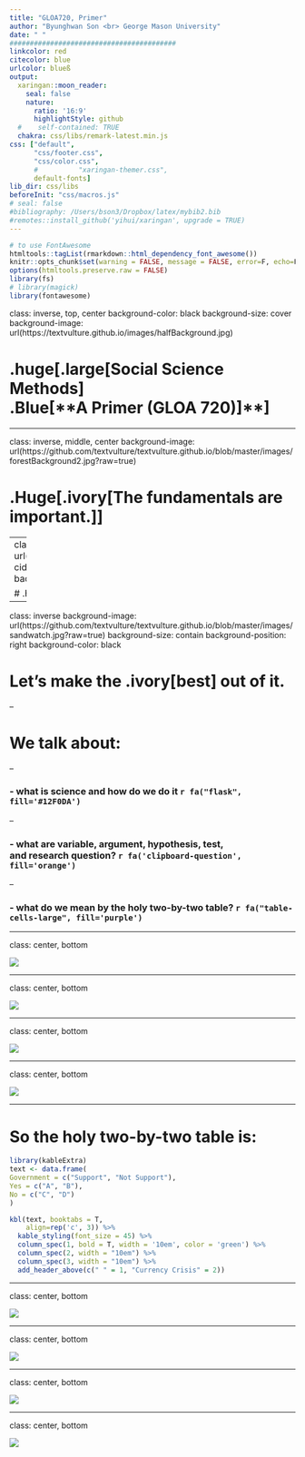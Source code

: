 ```yaml
---
title: "GLOA720, Primer"
author: "Byunghwan Son <br> George Mason University"
date: " "
#########################################
linkcolor: red
citecolor: blue
urlcolor: blueß
output: 
  xaringan::moon_reader:
    seal: false
    nature:
      ratio: '16:9'
      highlightStyle: github
  #    self-contained: TRUE
  chakra: css/libs/remark-latest.min.js
css: ["default", 
      "css/footer.css", 
      "css/color.css", 
      #          "xaringan-themer.css",
      default-fonts]
lib_dir: css/libs
beforeInit: "css/macros.js"
# seal: false  
#bibliography: /Users/bson3/Dropbox/latex/mybib2.bib
#remotes::install_github('yihui/xaringan', upgrade = TRUE)
---
```


```r
# to use FontAwesome
htmltools::tagList(rmarkdown::html_dependency_font_awesome())
knitr::opts_chunk$set(warning = FALSE, message = FALSE, error=F, echo=F)
options(htmltools.preserve.raw = FALSE)
library(fs)
# library(magick)  
library(fontawesome)

```

class: inverse, top, center
background-color: black
background-size: cover
background-image: url(https://textvulture.github.io/images/halfBackground.jpg)


# .huge[.large[**Social Science Methods**] <br> .Blue[**A Primer (GLOA 720)]**]

---

class: inverse, middle, center
background-image: url(https://github.com/textvulture/textvulture.github.io/blob/master/images/forestBackground2.jpg?raw=true)

# .Huge[.ivory[**The fundamentals are important.**]]

---
class: inverse
background-image: url(https://media4.giphy.com/media/JsTJO6J9BSsEvlxnIg/200w.gif?cid=6c09b952unpldt5y3xk5p2x8be78r9y441yt6zxggq359z9s&rid=200w.gif&ct=g)
background-size: contain

# .Huge[But,]

---

class: inverse
background-image: url(https://github.com/textvulture/textvulture.github.io/blob/master/images/sandwatch.jpg?raw=true)
background-size: contain
background-position: right
background-color: black

# Let's make the .ivory[**best**] out of it.

--

# We talk about:

--

### - what is science and how do we do it `r fa("flask", fill='#12F0DA')`

--

### - what are variable, argument, hypothesis, test, <br> and research question? `r fa('clipboard-question', fill='orange')`

--

### - what do we mean by the holy two-by-two table? `r fa("table-cells-large", fill='purple')`

---

class: center, bottom

![](https://textvulture.github.io/images/Steinberg_1.JPG)

---

class: center, bottom

![](https://textvulture.github.io/images/Steinberg_2.JPG)

---

class: center, bottom

![](https://textvulture.github.io/images/Steinberg_3.JPG)

---

class: center, bottom

![](https://textvulture.github.io/images/Steinberg_4.JPG)

---

# So the **holy** two-by-two table is:

```r

library(kableExtra)
text <- data.frame( 
Government = c("Support", "Not Support"),
Yes = c("A", "B"),
No = c("C", "D")
)

kbl(text, booktabs = T,
    align=rep('c', 3)) %>%
  kable_styling(font_size = 45) %>%
  column_spec(1, bold = T, width = '10em', color = 'green') %>%
  column_spec(2, width = "10em") %>%
  column_spec(3, width = "10em") %>%
  add_header_above(c(" " = 1, "Currency Crisis" = 2)) 

```



---

class: center, bottom

![](https://textvulture.github.io/images/Steinberg_5.JPG)

---

class: center, bottom

![](https://textvulture.github.io/images/Steinberg_6.JPG)

---

class: center, bottom

![](https://textvulture.github.io/images/Steinberg_7.JPG)

---

class: center, bottom

![](https://textvulture.github.io/images/Steinberg_8.JPG)








